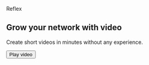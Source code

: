 <section py="8|12|16|24">
  <Container>
    <Flexbox flexDirection="column" textAlign="center">
      <p m="0" fontSize="2xl" fontWeight="semibold">
        Reflex
      </p>
      <h1 variant="heading.h1" m="0" fontWeight="extrabold" lineHeight="tight">
        Grow your network with video
      </h1>
      <p fontSize="xl|2xl" mt="2">
        Create short videos in minutes without any experience.
      </p>
      <button
        variant="button.primary"
        rounded="full"
        size="22"
        transition="transform .15s ease-in"
        _hover={{
          transform: "scale(1.1)",
          boxShadow: "xl",
        }}
      >
        <Icon name="play" size="8" ml="1" />
        <VisuallyHidden>Play video</VisuallyHidden>
      </button>
    </Flexbox>
  </Container>
</section>
